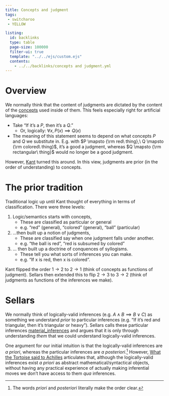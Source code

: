 ```yaml
---
title: Concepts and judgment
tags: 
 - switcharoo
 - YELLOW

listing:
  id: backlinks
  type: table
  page-size: 100000
  filter-ui: true
  template: "../../ejs/custom.ejs"
  contents:
    - ../../backlinks/concepts and judgment.yml
---
```


# Overview 

We normally think that the content of judgments are dictated by the content of the [concepts](/docs/phil/Concepts.html) used inside of them. This feels especially right for artificial languages:

- Take "If it's a $P$, then it's a $Q$."
    - Or, logically: $\forall x, P(x)\implies Q(x)$
- The meaning of this statement seems to depend on what concepts $P$ and $Q$ we 
  substitute in. E.g. with $P \mapsto {\rm red\ thing},\  Q \mapsto {\rm colored\ thing}$, 
  it's a good a judgment, whereas $Q \mapsto {\rm rectangular\ thing}$ would no 
  longer be a good judgment.

However, [Kant](/docs/phil/Immanuel Kant.html) turned this around. In this view, judgments are prior (in the order of understanding) to concepts.

# The prior tradition 

Traditional logic up until Kant thought of 
everything in terms of classification. There were three levels:

1. Logic/semantics starts with concepts,
    - These are classified as particular or general
    - e.g. "red" (general), "colored" (general), "ball" (particular)
2. ...then built up a notion of judgments,
    - These are classified say when one judgment falls under another.
    - e.g. "the ball is red", "red is subsumed by colored"
3. ... then built up a doctrine of conquences of syllogisms.
    - These tell you what sorts of inferences you can make.
    - e.g. "If x is red, then x is colored".

Kant flipped the order $1\rightarrow 2$ to $2 \rightarrow 1$ (think of concepts as functions of judgment). Sellars then extended this to flip $2\rightarrow 3$ to $3\rightarrow 2$ (think of judgments as functions of the inferences we make).

# Sellars

We normally think of logically-valid inferences 
(e.g. $A \land B \implies B \lor C$) as something 
we understand *prior* to particular inferences (e.g. "If it's red and 
triangular, then it's triangular or heavy"). Sellars calls these particular 
inferences [material_inferences](/docs/phil/Material inference vs logical inference.html) and 
argues that it is only through understanding *them* that we could understand 
logically-valid inferences.

One argument for our initial intuition is that the logically-valid inferences 
are *a priori*, whereas the particular inferences are *a posteriori*.[^1] 
However, [What the Tortoise said to Achilles](/docs/phil/What the Tortoise said to Achilles.html)  articulates that, although the logically-valid inferences exist *a priori* as abstract mathematical/syntactical objects, without having any 
practical experience of actually making inferential moves we don't have access 
to them *qua* inferences.

[^1]: The words *priori* and *posteriori* literally make the order clear.
